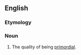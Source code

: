==English==

===Etymology===
{{suffix|primordial|ity|lang=en}}

===Noun===
{{en-noun|~|primordialities}}

# The quality of being [[primordial]].